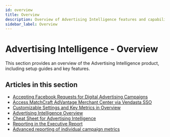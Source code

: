 ```yaml
---
id: overview
title: Overview
description: Overview of Advertising Intelligence features and capabilities
sidebar_label: Overview
---
```


# Advertising Intelligence - Overview

This section provides an overview of the Advertising Intelligence product, including setup guides and key features.

## Articles in this section

- [Accepting Facebook Requests for Digital Advertising Campaigns](accepting-facebook-requests)
- [Access MatchCraft AdVantage Merchant Center via Vendasta SSO](access-matchcraft-advantage-merchant-center)
- [Customizable Settings and Key Metrics in Overview](vendasta-products-advertising-intelligence-overview)
- [Advertising Intelligence Overview](advertising-intelligence-overview)
- [Cheat Sheet for Advertising Intelligence](cheat-sheet-for-advertising-intelligence)
- [Reporting in the Executive Report](reporting-in-the-executive-report)
- [Advanced reporting of individual campaign metrics](advanced-reporting-of-individual-campaign-metrics)